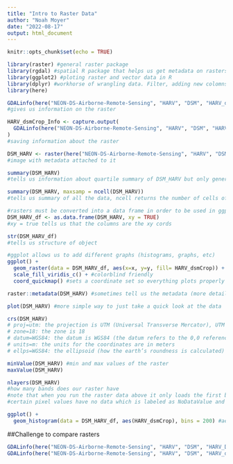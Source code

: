```yaml
---
title: "Intro to Raster Data"
author: "Noah Moyer"
date: "2022-08-17"
output: html_document
---
```


```r
knitr::opts_chunk$set(echo = TRUE)
```

```r
library(raster) #general raster package
library(rgdal) #spatial R package that helps us get metadata on rasters. Attribute information
library(ggplot2) #ploting raster and vector data in R
library(dplyr) #workhorse of wrangling data. Filter, adding new colomns, etc
library(here)
```

```r

GDALinfo(here("NEON-DS-Airborne-Remote-Sensing", "HARV", "DSM", "HARV_dsmCrop.tif"))
#gives us information on the raster

HARV_dsmCrop_Info <- capture.output(
  GDALinfo(here("NEON-DS-Airborne-Remote-Sensing", "HARV", "DSM", "HARV_dsmCrop.tif"))
)
#saving information about the raster

DSM_HARV <- raster(here("NEON-DS-Airborne-Remote-Sensing", "HARV", "DSM", "HARV_dsmCrop.tif"))
#image with metadata attached to it

summary(DSM_HARV)
#tells us information about quartile summary of DSM_HARV but only generates a sample of the data

summary(DSM_HARV, maxsamp = ncell(DSM_HARV))
#tells us summary of all the data, ncell returns the number of cells of the input raster

#rasters must be converted into a data frame in order to be used in ggplot
DSM_HARV_df <- as.data.frame(DSM_HARV, xy = TRUE)
#xy = true tells us that the columns are the xy cords

str(DSM_HARV_df)
#tells us structure of object

#ggplot allows us to add different graphs (histograms, graphs, etc)
ggplot() +
  geom_raster(data = DSM_HARV_df, aes(x=x, y=y, fill= HARV_dsmCrop)) + #aes() fills rows and cols in raster
  scale_fill_viridis_c() + #colorblind friendly
  coord_quickmap() #sets a coordinate set so everything plots properly

raster::metadata(DSM_HARV) #sometimes tell us the metadata (more detailed information about understand a particular map)

plot(DSM_HARV) #more simple way to just take a quick look at the data

crs(DSM_HARV)
# proj=utm: the projection is UTM (Universal Transverse Mercator), UTM has several zones.
# zone=18: the zone is 18
# datum=WGS84: the datum is WGS84 (the datum refers to the 0,0 reference for the coordinate system used in the projection)
# units=m: the units for the coordinates are in meters
# ellps=WGS84: the ellipsoid (how the earth’s roundness is calculated) for the data is WGS84

minValue(DSM_HARV) #min and max values of the raster
maxValue(DSM_HARV)

nlayers(DSM_HARV)
#how many bands does our raster have
#note that when you run the raster data above it only loads the first band
#certain pixel values have no data which is labeled as NoDataValue and is given a specific raster value which should be ignored

ggplot() +
  geom_histogram(data = DSM_HARV_df, aes(HARV_dsmCrop), bins = 200) #aes stands for aesthetic and tells us the values to be held by the raster
```

##Challenge to compare rasters
```r

GDALinfo(here("NEON-DS-Airborne-Remote-Sensing", "HARV", "DSM", "HARV_DSMhill.tif"))
GDALinfo(here("NEON-DS-Airborne-Remote-Sensing", "HARV", "DSM", "HARV_dsmCrop.tif"))
```